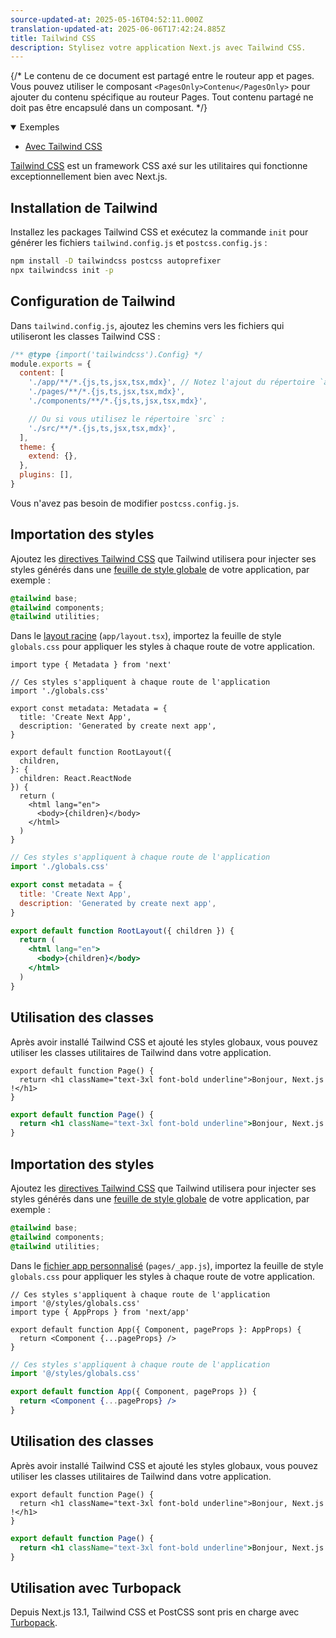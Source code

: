 ```yaml
---
source-updated-at: 2025-05-16T04:52:11.000Z
translation-updated-at: 2025-06-06T17:42:24.885Z
title: Tailwind CSS
description: Stylisez votre application Next.js avec Tailwind CSS.
---
```


{/* Le contenu de ce document est partagé entre le routeur app et pages. Vous pouvez utiliser le composant `<PagesOnly>Contenu</PagesOnly>` pour ajouter du contenu spécifique au routeur Pages. Tout contenu partagé ne doit pas être encapsulé dans un composant. */}

<PagesOnly>

<details open>
  <summary>Exemples</summary>

- [Avec Tailwind CSS](https://github.com/vercel/next.js/tree/canary/examples/with-tailwindcss)

</details>

</PagesOnly>

[Tailwind CSS](https://tailwindcss.com/) est un framework CSS axé sur les utilitaires qui fonctionne exceptionnellement bien avec Next.js.

## Installation de Tailwind

Installez les packages Tailwind CSS et exécutez la commande `init` pour générer les fichiers `tailwind.config.js` et `postcss.config.js` :

```bash filename="Terminal"
npm install -D tailwindcss postcss autoprefixer
npx tailwindcss init -p
```

## Configuration de Tailwind

Dans `tailwind.config.js`, ajoutez les chemins vers les fichiers qui utiliseront les classes Tailwind CSS :

```js filename="tailwind.config.js"
/** @type {import('tailwindcss').Config} */
module.exports = {
  content: [
    './app/**/*.{js,ts,jsx,tsx,mdx}', // Notez l'ajout du répertoire `app`.
    './pages/**/*.{js,ts,jsx,tsx,mdx}',
    './components/**/*.{js,ts,jsx,tsx,mdx}',

    // Ou si vous utilisez le répertoire `src` :
    './src/**/*.{js,ts,jsx,tsx,mdx}',
  ],
  theme: {
    extend: {},
  },
  plugins: [],
}
```

Vous n'avez pas besoin de modifier `postcss.config.js`.

<AppOnly>

## Importation des styles

Ajoutez les [directives Tailwind CSS](https://tailwindcss.com/docs/functions-and-directives#directives) que Tailwind utilisera pour injecter ses styles générés dans une [feuille de style globale](/docs/app/building-your-application/styling/css-modules#global-styles) de votre application, par exemple :

```css filename="app/globals.css"
@tailwind base;
@tailwind components;
@tailwind utilities;
```

Dans le [layout racine](/docs/app/building-your-application/routing/pages-and-layouts#root-layout-required) (`app/layout.tsx`), importez la feuille de style `globals.css` pour appliquer les styles à chaque route de votre application.

```tsx filename="app/layout.tsx" switcher
import type { Metadata } from 'next'

// Ces styles s'appliquent à chaque route de l'application
import './globals.css'

export const metadata: Metadata = {
  title: 'Create Next App',
  description: 'Generated by create next app',
}

export default function RootLayout({
  children,
}: {
  children: React.ReactNode
}) {
  return (
    <html lang="en">
      <body>{children}</body>
    </html>
  )
}
```

```jsx filename="app/layout.js" switcher
// Ces styles s'appliquent à chaque route de l'application
import './globals.css'

export const metadata = {
  title: 'Create Next App',
  description: 'Generated by create next app',
}

export default function RootLayout({ children }) {
  return (
    <html lang="en">
      <body>{children}</body>
    </html>
  )
}
```

## Utilisation des classes

Après avoir installé Tailwind CSS et ajouté les styles globaux, vous pouvez utiliser les classes utilitaires de Tailwind dans votre application.

```tsx filename="app/page.tsx" switcher
export default function Page() {
  return <h1 className="text-3xl font-bold underline">Bonjour, Next.js !</h1>
}
```

```jsx filename="app/page.js" switcher
export default function Page() {
  return <h1 className="text-3xl font-bold underline">Bonjour, Next.js !</h1>
}
```

</AppOnly>

<PagesOnly>

## Importation des styles

Ajoutez les [directives Tailwind CSS](https://tailwindcss.com/docs/functions-and-directives#directives) que Tailwind utilisera pour injecter ses styles générés dans une [feuille de style globale](/docs/pages/building-your-application/styling/css-modules#global-styles) de votre application, par exemple :

```css filename="styles/globals.css"
@tailwind base;
@tailwind components;
@tailwind utilities;
```

Dans le [fichier app personnalisé](/docs/pages/building-your-application/routing/custom-app) (`pages/_app.js`), importez la feuille de style `globals.css` pour appliquer les styles à chaque route de votre application.

```tsx filename="pages/_app.tsx" switcher
// Ces styles s'appliquent à chaque route de l'application
import '@/styles/globals.css'
import type { AppProps } from 'next/app'

export default function App({ Component, pageProps }: AppProps) {
  return <Component {...pageProps} />
}
```

```jsx filename="pages/_app.js" switcher
// Ces styles s'appliquent à chaque route de l'application
import '@/styles/globals.css'

export default function App({ Component, pageProps }) {
  return <Component {...pageProps} />
}
```

## Utilisation des classes

Après avoir installé Tailwind CSS et ajouté les styles globaux, vous pouvez utiliser les classes utilitaires de Tailwind dans votre application.

```tsx filename="pages/index.tsx" switcher
export default function Page() {
  return <h1 className="text-3xl font-bold underline">Bonjour, Next.js !</h1>
}
```

```jsx filename="pages/index.js" switcher
export default function Page() {
  return <h1 className="text-3xl font-bold underline">Bonjour, Next.js !</h1>
}
```

</PagesOnly>

## Utilisation avec Turbopack

Depuis Next.js 13.1, Tailwind CSS et PostCSS sont pris en charge avec [Turbopack](https://turbo.build/pack/docs/features/css#tailwind-css).